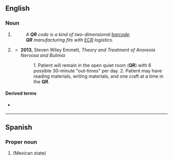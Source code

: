 {{also|qr}}
==English==

===Noun===
{{en-noun|~}}
{{wikipedia|QR code}}
# {{lb|en|marketing|retail|logistics|manufacturing}} {{initialism of|[[quick]] [[response]]|lang=en}}
#: ''A '''QR''' code is a kind of two-dimensional [[barcode]].''
#: '''''QR''' manufacturing fits with [[ECR]] logistics.''
# {{lb|en|medicine}} {{initialism of|[[quiet]] [[room]]|lang=en}}
#* '''2013''', Steven Wiley Emmett, ''Theory and Treatment of Anorexia Nervosa and Bulimia''
#*: 1. Patient will remain in the open quiet room ('''QR''') with 6 possible 30-minute "out-times" per day. 2. Patient may have reading materials, writing materials, and one craft at a time in the '''QR'''.

====Derived terms====
* {{sense|quick response}} {{l|en|QR code}}

----

==Spanish==

===Proper noun===
{{head|es|proper noun}}

# {{initialism of|Quintana Roo}} (Mexican state)